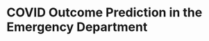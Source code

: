 # COVID Outcome Prediction in the Emergency Department

\vspace*{\fill}\par
\pagebreak

\lipsum[1-4]
